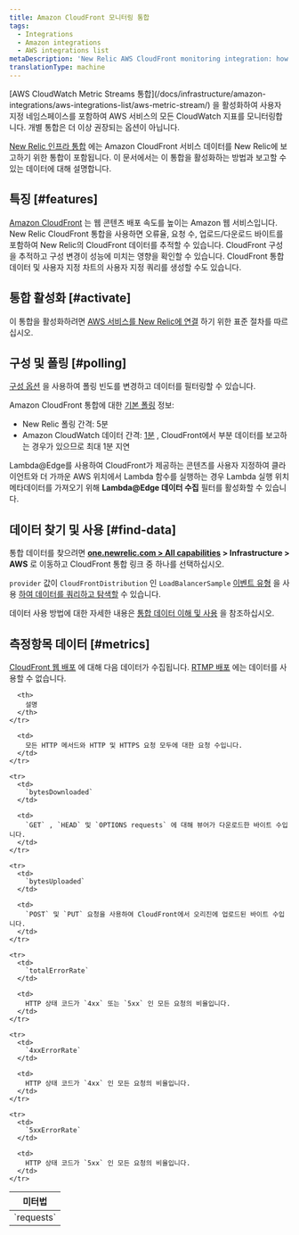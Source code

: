 ```yaml
---
title: Amazon CloudFront 모니터링 통합
tags:
  - Integrations
  - Amazon integrations
  - AWS integrations list
metaDescription: 'New Relic AWS CloudFront monitoring integration: how to enable it, and what data it reports.'
translationType: machine
---
```


<Callout variant="important">
  [AWS CloudWatch Metric Streams 통합](/docs/infrastructure/amazon-integrations/aws-integrations-list/aws-metric-stream/) 을 활성화하여 사용자 지정 네임스페이스를 포함하여 AWS 서비스의 모든 CloudWatch 지표를 모니터링합니다. 개별 통합은 더 이상 권장되는 옵션이 아닙니다.
</Callout>

[New Relic 인프라 통합](/docs/infrastructure/integrations-getting-started/getting-started/introduction-infrastructure-integrations) 에는 Amazon CloudFront 서비스 데이터를 New Relic에 보고하기 위한 통합이 포함됩니다. 이 문서에서는 이 통합을 활성화하는 방법과 보고할 수 있는 데이터에 대해 설명합니다.

## 특징 [#features]

[Amazon CloudFront](http://docs.aws.amazon.com/AmazonCloudFront/latest/DeveloperGuide/Introduction.html) 는 웹 콘텐츠 배포 속도를 높이는 Amazon 웹 서비스입니다. New Relic CloudFront 통합을 사용하면 오류율, 요청 수, 업로드/다운로드 바이트를 포함하여 New Relic의 CloudFront 데이터를 추적할 수 있습니다. CloudFront 구성을 추적하고 구성 변경이 성능에 미치는 영향을 확인할 수 있습니다. CloudFront 통합 데이터 및 사용자 지정 차트의 사용자 지정 쿼리를 생성할 수도 있습니다.

## 통합 활성화 [#activate]

이 통합을 활성화하려면 [AWS 서비스를 New Relic에 연결](/docs/infrastructure/infrastructure-integrations/getting-started/connect-aws-integrations-infrastructure) 하기 위한 표준 절차를 따르십시오.

## 구성 및 폴링 [#polling]

[구성 옵션](/docs/integrations/new-relic-integrations/getting-started/configure-polling-frequency-data-collection-cloud-integrations) 을 사용하여 폴링 빈도를 변경하고 데이터를 필터링할 수 있습니다.

Amazon CloudFront 통합에 대한 [기본 폴링](/docs/infrastructure/amazon-integrations/aws-integrations-list/aws-polling-intervals-infrastructure-integrations) 정보:

* New Relic 폴링 간격: 5분
* Amazon CloudWatch 데이터 간격: [1분](http://docs.aws.amazon.com/AmazonCloudFront/latest/DeveloperGuide/monitoring-using-cloudwatch.html) , CloudFront에서 부분 데이터를 보고하는 경우가 있으므로 최대 1분 지연

Lambda@Edge를 사용하여 CloudFront가 제공하는 콘텐츠를 사용자 지정하여 클라이언트와 더 가까운 AWS 위치에서 Lambda 함수를 실행하는 경우 Lambda 실행 위치 메타데이터를 가져오기 위해 **Lambda@Edge 데이터 수집** 필터를 활성화할 수 있습니다.

## 데이터 찾기 및 사용 [#find-data]

통합 데이터를 찾으려면 **[one.newrelic.com > All capabilities](https://one.newrelic.com/all-capabilities) > Infrastructure > AWS** 로 이동하고 CloudFront 통합 링크 중 하나를 선택하십시오.

`provider` 값이 `CloudFrontDistribution` 인 `LoadBalancerSample` [이벤트 유형](/docs/data-apis/understand-data/new-relic-data-types/#event-data) 을 사용 [하여 데이터를 쿼리하고 탐색할](/docs/using-new-relic/data/understand-data/query-new-relic-data) 수 있습니다.

데이터 사용 방법에 대한 자세한 내용은 [통합 데이터 이해 및 사용](/docs/infrastructure/integrations/find-use-infrastructure-integration-data) 을 참조하십시오.

## 측정항목 데이터 [#metrics]

[CloudFront 웹 배포](http://docs.aws.amazon.com/AmazonCloudFront/latest/DeveloperGuide/distribution-web.html) 에 대해 다음 데이터가 수집됩니다. [RTMP 배포](http://docs.aws.amazon.com/AmazonCloudFront/latest/DeveloperGuide/distribution-rtmp.html) 에는 데이터를 사용할 수 없습니다.

<table>
  <thead>
    <tr>
      <th width={285}>
        미터법
      </th>

      <th>
        설명
      </th>
    </tr>
  </thead>

  <tbody>
    <tr>
      <td>
        `requests`
      </td>

      <td>
        모든 HTTP 메서드와 HTTP 및 HTTPS 요청 모두에 대한 요청 수입니다.
      </td>
    </tr>

    <tr>
      <td>
        `bytesDownloaded`
      </td>

      <td>
        `GET` , `HEAD` 및 `OPTIONS requests` 에 대해 뷰어가 다운로드한 바이트 수입니다.
      </td>
    </tr>

    <tr>
      <td>
        `bytesUploaded`
      </td>

      <td>
        `POST` 및 `PUT` 요청을 사용하여 CloudFront에서 오리진에 업로드된 바이트 수입니다.
      </td>
    </tr>

    <tr>
      <td>
        `totalErrorRate`
      </td>

      <td>
        HTTP 상태 코드가 `4xx` 또는 `5xx` 인 모든 요청의 비율입니다.
      </td>
    </tr>

    <tr>
      <td>
        `4xxErrorRate`
      </td>

      <td>
        HTTP 상태 코드가 `4xx` 인 모든 요청의 비율입니다.
      </td>
    </tr>

    <tr>
      <td>
        `5xxErrorRate`
      </td>

      <td>
        HTTP 상태 코드가 `5xx` 인 모든 요청의 비율입니다.
      </td>
    </tr>
  </tbody>
</table>